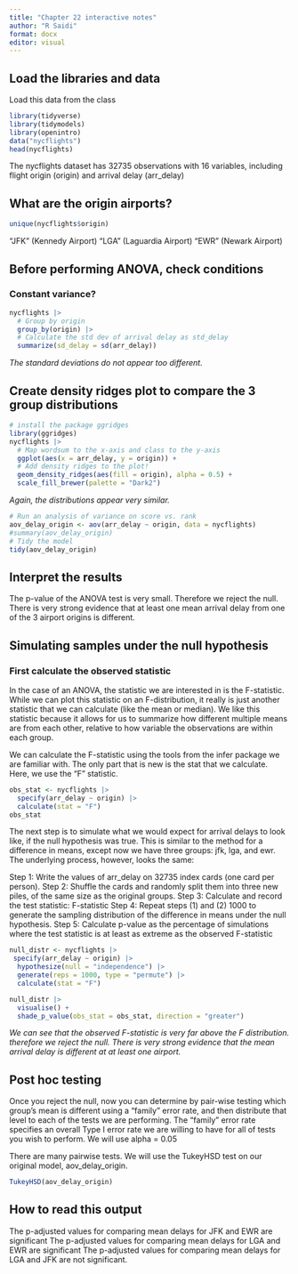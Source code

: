 ---
title: "Chapter 22 interactive notes"
author: "R Saidi"
format: docx
editor: visual
---

## Load the libraries and data

Load this data from the class

```{r}
library(tidyverse)
library(tidymodels)
library(openintro)
data("nycflights")
head(nycflights)
```

The nycflights dataset has 32735 observations with 16 variables, including flight origin (origin) and arrival delay (arr_delay)

## What are the origin airports?

```{r}
unique(nycflights$origin)
```

"JFK" (Kennedy Airport) "LGA" (Laguardia Airport) "EWR" (Newark Airport)

## Before performing ANOVA, check conditions

### Constant variance?

```{r}
nycflights |>
  # Group by origin
  group_by(origin) |>
  # Calculate the std dev of arrival delay as std_delay
  summarize(sd_delay = sd(arr_delay))
```

*The standard deviations do not appear too different.*

## Create density ridges plot to compare the 3 group distributions

```{r}
# install the package ggridges
library(ggridges)
nycflights |>
  # Map wordsum to the x-axis and class to the y-axis
  ggplot(aes(x = arr_delay, y = origin)) +
  # Add density ridges to the plot! 
  geom_density_ridges(aes(fill = origin), alpha = 0.5) +
  scale_fill_brewer(palette = "Dark2")
```

*Again, the distributions appear very similar.*

```{r}
# Run an analysis of variance on score vs. rank
aov_delay_origin <- aov(arr_delay ~ origin, data = nycflights)
#summary(aov_delay_origin)
# Tidy the model
tidy(aov_delay_origin)
```

## Interpret the results

The p-value of the ANOVA test is very small. Therefore we reject the null. There is very strong evidence that at least one mean arrival delay from one of the 3 airport origins is different.

## Simulating samples under the null hypothesis

### First calculate the observed statistic

In the case of an ANOVA, the statistic we are interested in is the F-statistic. While we can plot this statistic on an F-distribution, it really is just another statistic that we can calculate (like the mean or median). We like this statistic because it allows for us to summarize how different multiple means are from each other, relative to how variable the observations are within each group.

We can calculate the F-statistic using the tools from the infer package we are familiar with. The only part that is new is the stat that we calculate. Here, we use the "F" statistic.

```{r}
obs_stat <- nycflights |> 
  specify(arr_delay ~ origin) |> 
  calculate(stat = "F")
obs_stat
```

The next step is to simulate what we would expect for arrival delays to look like, if the null hypothesis was true. This is similar to the method for a difference in means, except now we have three groups: jfk, lga, and ewr. The underlying process, however, looks the same:

Step 1: Write the values of arr_delay on 32735 index cards (one card per person). Step 2: Shuffle the cards and randomly split them into three new piles, of the same size as the original groups. Step 3: Calculate and record the test statistic: F-statistic Step 4: Repeat steps (1) and (2) 1000 to generate the sampling distribution of the difference in means under the null hypothesis. Step 5: Calculate p-value as the percentage of simulations where the test statistic is at least as extreme as the observed F-statistic

```{r}
null_distr <- nycflights |>
 specify(arr_delay ~ origin) |> 
  hypothesize(null = "independence") |> 
  generate(reps = 1000, type = "permute") |> 
  calculate(stat = "F")
```

```{r}
null_distr |> 
  visualise() +
  shade_p_value(obs_stat = obs_stat, direction = "greater")
```

*We can see that the observed F-statistic is very far above the F distribution. therefore we reject the null. There is very strong evidence that the mean arrival delay is different at at least one airport.*

## Post hoc testing

Once you reject the null, now you can determine by pair-wise testing which group's mean is different using a "family" error rate, and then distribute that level to each of the tests we are performing. The "family" error rate specifies an overall Type I error rate we are willing to have for all of tests you wish to perform. We will use alpha = 0.05

There are many pairwise tests. We will use the TukeyHSD test on our original model, aov_delay_origin.

```{r}
TukeyHSD(aov_delay_origin)
```

## How to read this output

The p-adjusted values for comparing mean delays for JFK and EWR are significant The p-adjusted values for comparing mean delays for LGA and EWR are significant The p-adjusted values for comparing mean delays for LGA and JFK are not significant.
